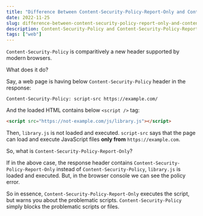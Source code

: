 ```yaml
---
title: "Difference Between Content-Security-Policy-Report-Only and Content-Security-Policy Header"
date: 2022-11-25
slug: difference-between-content-security-policy-report-only-and-content-security-policy-header
description: Content-Security-Policy and Content-Security-Policy-Report-Only are comparitively a new header supported by modern browsers. Let us find out the difference between them.
tags: ["web"]
---
```


`Content-Security-Policy` is comparitively a new header supported by modern browsers.

What does it do?

Say, a web page is having below `Content-Security-Policy` header in the response:

```
Content-Security-Policy: script-src https://example.com/
```

And the loaded HTML contains below `<script />` tag:

```html
<script src="https://not-example.com/js/library.js"></script>
```

Then, `library.js` is not loaded and executed. `script-src` says that the page can load and execute JavaScript files **only from** `https://example.com`.

So, what is `Content-Security-Policy-Report-Only`?

If in the above case, the response header contains `Content-Security-Policy-Report-Only` instead of `Content-Security-Policy`, `library.js` is loaded and executed. But, in the browser console we can see the policy error.

So in essence, `Content-Security-Policy-Report-Only` executes the script, but warns you about the problematic scripts. `Content-Security-Policy` simply blocks the problematic scripts or files.
